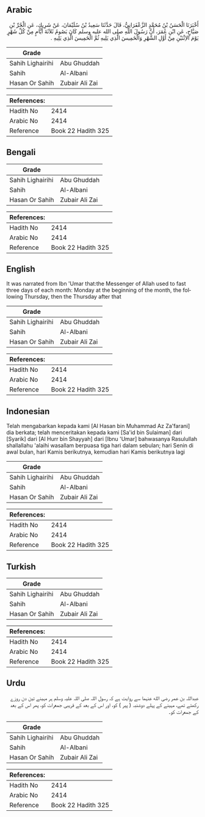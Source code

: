 ## Arabic


<div dir="rtl" lang="ar" style={{fontSize:'larger',backgroundColor:'#f8f9fa',padding:20}}>
أَخْبَرَنَا الْحَسَنُ بْنُ مُحَمَّدٍ الزَّعْفَرَانِيُّ، قَالَ حَدَّثَنَا سَعِيدُ بْنُ سُلَيْمَانَ، عَنْ شَرِيكٍ، عَنِ الْحُرِّ بْنِ صَيَّاحٍ، عَنِ ابْنِ عُمَرَ، أَنَّ رَسُولَ اللَّهِ صلى الله عليه وسلم كَانَ يَصُومُ ثَلاَثَةَ أَيَّامٍ مِنْ كُلِّ شَهْرٍ يَوْمَ الاِثْنَيْنِ مِنْ أَوَّلِ الشَّهْرِ وَالْخَمِيسَ الَّذِي يَلِيهِ ثُمَّ الْخَمِيسَ الَّذِي يَلِيهِ ‏.‏
</div>
<div style={{backgroundColor:'#f8f9fa',padding:20, marginBottom: 10}}><table> <thead> <tr> <th>Grade</th> <th></th> </tr> </thead> <tbody> <tr><td>Sahih Lighairihi</td><td>Abu Ghuddah</td></tr><tr><td>Sahih</td><td>Al-Albani</td></tr><tr><td>Hasan Or Sahih</td><td>Zubair Ali Zai</td></tr></tbody></table><table> <thead> <tr> <th>References:</th> <th></th> </tr> </thead> <tbody><tr><td>Hadith No</td><td>2414</td></tr><tr><td>Arabic No</td><td>2414</td></tr><tr><td>Reference</td><td>Book 22 Hadith 325</td></tr></tbody></table></div>

## Bengali


<div dir="ltr" lang="bn" style={{fontSize:'larger',backgroundColor:'#f8f9fa',padding:20}}>

</div>
<div style={{backgroundColor:'#f8f9fa',padding:20, marginBottom: 10}}><table> <thead> <tr> <th>Grade</th> <th></th> </tr> </thead> <tbody> <tr><td>Sahih Lighairihi</td><td>Abu Ghuddah</td></tr><tr><td>Sahih</td><td>Al-Albani</td></tr><tr><td>Hasan Or Sahih</td><td>Zubair Ali Zai</td></tr></tbody></table><table> <thead> <tr> <th>References:</th> <th></th> </tr> </thead> <tbody><tr><td>Hadith No</td><td>2414</td></tr><tr><td>Arabic No</td><td>2414</td></tr><tr><td>Reference</td><td>Book 22 Hadith 325</td></tr></tbody></table></div>

## English


<div dir="ltr" lang="en" style={{fontSize:'larger',backgroundColor:'#f8f9fa',padding:20}}>
It was narrated from Ibn 'Umar that:the Messenger of Allah used to fast three days of each month: Monday at the beginning of the month, the following Thursday, then the Thursday after that
</div>
<div style={{backgroundColor:'#f8f9fa',padding:20, marginBottom: 10}}><table> <thead> <tr> <th>Grade</th> <th></th> </tr> </thead> <tbody> <tr><td>Sahih Lighairihi</td><td>Abu Ghuddah</td></tr><tr><td>Sahih</td><td>Al-Albani</td></tr><tr><td>Hasan Or Sahih</td><td>Zubair Ali Zai</td></tr></tbody></table><table> <thead> <tr> <th>References:</th> <th></th> </tr> </thead> <tbody><tr><td>Hadith No</td><td>2414</td></tr><tr><td>Arabic No</td><td>2414</td></tr><tr><td>Reference</td><td>Book 22 Hadith 325</td></tr></tbody></table></div>

## Indonesian


<div dir="ltr" lang="id" style={{fontSize:'larger',backgroundColor:'#f8f9fa',padding:20}}>
Telah mengabarkan kepada kami [Al Hasan bin Muhammad Az Za'farani] dia berkata; telah menceritakan kepada kami [Sa'id bin Sulaiman] dari [Syarik] dari [Al Hurr bin Shayyah] dari [Ibnu 'Umar] bahwasanya Rasulullah shallallahu 'alaihi wasallam berpuasa tiga hari dalam sebulan; hari Senin di awal bulan, hari Kamis berikutnya, kemudian hari Kamis berikutnya lagi
</div>
<div style={{backgroundColor:'#f8f9fa',padding:20, marginBottom: 10}}><table> <thead> <tr> <th>Grade</th> <th></th> </tr> </thead> <tbody> <tr><td>Sahih Lighairihi</td><td>Abu Ghuddah</td></tr><tr><td>Sahih</td><td>Al-Albani</td></tr><tr><td>Hasan Or Sahih</td><td>Zubair Ali Zai</td></tr></tbody></table><table> <thead> <tr> <th>References:</th> <th></th> </tr> </thead> <tbody><tr><td>Hadith No</td><td>2414</td></tr><tr><td>Arabic No</td><td>2414</td></tr><tr><td>Reference</td><td>Book 22 Hadith 325</td></tr></tbody></table></div>

## Turkish


<div dir="ltr" lang="tr" style={{fontSize:'larger',backgroundColor:'#f8f9fa',padding:20}}>

</div>
<div style={{backgroundColor:'#f8f9fa',padding:20, marginBottom: 10}}><table> <thead> <tr> <th>Grade</th> <th></th> </tr> </thead> <tbody> <tr><td>Sahih Lighairihi</td><td>Abu Ghuddah</td></tr><tr><td>Sahih</td><td>Al-Albani</td></tr><tr><td>Hasan Or Sahih</td><td>Zubair Ali Zai</td></tr></tbody></table><table> <thead> <tr> <th>References:</th> <th></th> </tr> </thead> <tbody><tr><td>Hadith No</td><td>2414</td></tr><tr><td>Arabic No</td><td>2414</td></tr><tr><td>Reference</td><td>Book 22 Hadith 325</td></tr></tbody></table></div>

## Urdu


<div dir="rtl" lang="ur" style={{fontSize:'larger',backgroundColor:'#f8f9fa',padding:20}}>
عبداللہ بن عمر رضی الله عنہما سے روایت ہے کہ رسول اللہ صلی اللہ علیہ وسلم ہر مہینے تین دن روزے رکھتے تھے، مہینے کے پہلے دوشنبہ ( پیر ) کو، اور اس کے بعد کے قریبی جمعرات کو، پھر اس کے بعد کے جمعرات کو۔
</div>
<div style={{backgroundColor:'#f8f9fa',padding:20, marginBottom: 10}}><table> <thead> <tr> <th>Grade</th> <th></th> </tr> </thead> <tbody> <tr><td>Sahih Lighairihi</td><td>Abu Ghuddah</td></tr><tr><td>Sahih</td><td>Al-Albani</td></tr><tr><td>Hasan Or Sahih</td><td>Zubair Ali Zai</td></tr></tbody></table><table> <thead> <tr> <th>References:</th> <th></th> </tr> </thead> <tbody><tr><td>Hadith No</td><td>2414</td></tr><tr><td>Arabic No</td><td>2414</td></tr><tr><td>Reference</td><td>Book 22 Hadith 325</td></tr></tbody></table></div>